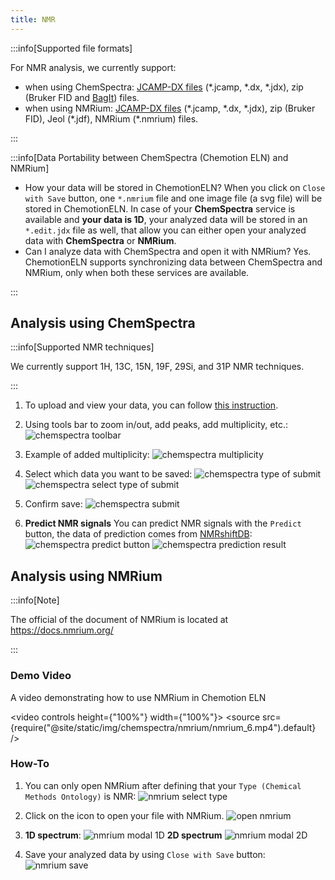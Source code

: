 ```yaml
---
title: NMR
---
```


:::info[Supported file formats]

For NMR analysis, we currently support:

- when using ChemSpectra: [JCAMP-DX files](https://iupac.org/what-we-do/digital-standards/jcamp-dx/) (\*.jcamp, \*.dx, \*.jdx), zip (Bruker FID and [BagIt](https://en.wikipedia.org/wiki/BagIt)) files.
- when using NMRium: [JCAMP-DX files](https://iupac.org/what-we-do/digital-standards/jcamp-dx/) (\*.jcamp, \*.dx, \*.jdx), zip (Bruker FID), Jeol (\*.jdf), NMRium (\*.nmrium) files.

:::

:::info[Data Portability between ChemSpectra (Chemotion ELN) and NMRium]

- How your data will be stored in ChemotionELN?
  When you click on `Close with Save` button, one `*.nmrium` file and one image file (a svg file) will be stored in ChemotionELN.
  In case of your **ChemSpectra** service is available and **your data is 1D**, your analyzed data will be stored in an `*.edit.jdx` file as well, that allow you can either open your analyzed data with **ChemSpectra** or **NMRium**.
- Can I analyze data with ChemSpectra and open it with NMRium?
  Yes. ChemotionELN supports synchronizing data between ChemSpectra and NMRium, only when both these services are available.

:::

## Analysis using ChemSpectra

:::info[Supported NMR techniques]

We currently support 1H, 13C, 15N, 19F, 29Si, and 31P NMR techniques.

:::

1. To upload and view your data, you can follow [this instruction](../chemspectra#using-chemspectra).

2. Using tools bar to zoom in/out, add peaks, add multiplicity, etc.:
   ![chemspectra toolbar](/img/chemspectra/nmr/chemspectra_nmr_1.png)

3. Example of added multiplicity:
   ![chemspectra multiplicity](/img/chemspectra/nmr/chemspectra_nmr_4.png)

4. Select which data you want to be saved:
   ![chemspectra type of submit](/img/chemspectra/nmr/chemspectra_nmr_2.png)
   ![chemspectra select type of submit](/img/chemspectra/nmr/chemspectra_nmr_3.png)

5. Confirm save:
   ![chemspectra submit](/img/chemspectra/nmr/chemspectra_nmr_5.png)

6. **Predict NMR signals** You can predict NMR signals with the `Predict` button, the data of prediction comes from [NMRshiftDB](https://nmrshiftdb.nmr.uni-koeln.de):
   ![chemspectra predict button](/img/chemspectra/nmr/chemspectra_nmr_6.png)
   ![chemspectra prediction result](/img/chemspectra/nmr/chemspectra_nmr_7.png)

## Analysis using NMRium

:::info[Note]

The official of the document of NMRium is located at https://docs.nmrium.org/

:::

### Demo Video

A video demonstrating how to use NMRium in Chemotion ELN

<video controls height={"100%"} width={"100%"}>
  <source
    src={require("@site/static/img/chemspectra/nmrium/nmrium_6.mp4").default}
  />
</video>

### How-To

1. You can only open NMRium after defining that your `Type (Chemical Methods Ontology)` is NMR:
   ![nmrium select type](/img/chemspectra/nmrium/nmrium_1.png)

2. Click on the icon to open your file with NMRium.
   ![open nmrium](/img/chemspectra/nmrium/nmrium_2.png)

3. **1D spectrum**:
   ![nmrium modal 1D](/img/chemspectra/nmrium/nmrium_3.png)
   **2D spectrum**
   ![nmrium modal 2D](/img/chemspectra/nmrium/nmrium_4.png)

4. Save your analyzed data by using `Close with Save` button:
   ![nmrium save](/img/chemspectra/nmrium/nmrium_5.png)
